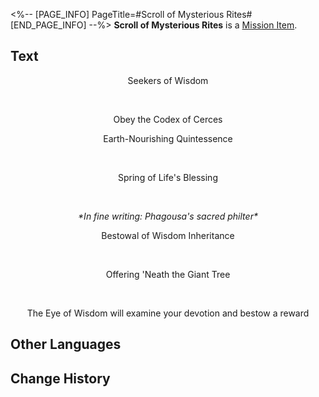 <%-- [PAGE_INFO]
PageTitle=#Scroll of Mysterious Rites#
[END_PAGE_INFO] --%>
{{Item Infobox
|id          = 140548
|image       = Item Penacony Readable 1.png{{subst:void|<!--$UPLOAD:<<SpriteOutput/ItemFigures/190016.png>-<Item Penacony Readable 1.png>-<Item Icons>>-->}}
|type        = Mission Item
|invCategory = Missions
|rarity      = 3
|effect      = 
|description = A tattered scroll detailing the steps of an ancient, mysterious ritual, with annotations from an unknown person.
}}
{{Description|''"Who knows what this might summon..."''}}
'''Scroll of Mysterious Rites''' is a [[Mission Item]].

==Text==
<div align="center">{{Color|Keyword|Scroll of Mysterious Rites}}</div>
<div align="center">Seekers of Wisdom</div><br /><div align="center">Obey the Codex of Cerces</div>

<div align="center">Earth-Nourishing Quintessence</div><br /><div align="center">''{{Color|keyword|nobold=1|*In fine writing: Georios' fertile soil*}}''</div>

<div align="center">Spring of Life's Blessing</div><br /><div align="center">''*In fine writing: Phagousa's sacred philter*''</div>

<div align="center">Bestowal of Wisdom Inheritance</div><br /><div align="center">''{{Color|keyword|nobold=1|*In fine writing: Cerces' Tree Seed*}}''</div>

<div align="center">Offering 'Neath the Giant Tree</div><br /><div align="center">The Eye of Wisdom will examine your devotion and bestow a reward</div>



==Other Languages==
{{Other Languages
|en   = Scroll of Mysterious Rites
|zhs  = 记载着神秘仪式的卷轴
|zht  = 記載著神秘儀式的卷軸
|ja   = 神秘的な儀式が記された書物
|ko   = 신비로운 의식이 기록된 문헌
|es   = Escrito de un ritual misterioso
|fr   = Parchemin rituel mystérieux
|ru   = Свиток о таинственных обрядах
|th   = ม้วนคัมภีร์พิธีกรรมลึกลับ
|vi   = Cuộn Sách Ghi Chép Nghi Thức Thần Bí
|de   = Schriftrolle mit geheimnisvollen Ritualen
|id   = Gulungan yang Mencatat Ritual Misterius
|pt   = Pergaminho de Ritos Misteriosos
}}

==Change History==
{{Change History|3.0}}